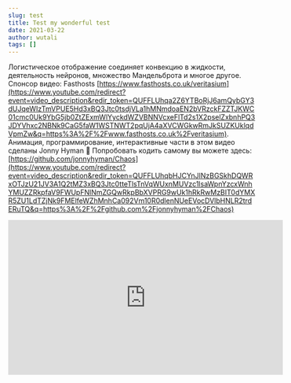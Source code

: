```yaml
---
slug: test
title: Test my wonderful test
date: 2021-03-22
author: wutali
tags: []
---
```

<!--StartFragment-->

Логистическое отображение соединяет конвекцию в жидкости, деятельность нейронов, множество Мандельброта и многое другое. Спонсор видео: Fasthosts [https://www.fasthosts.co.uk/veritasium](https://www.youtube.com/redirect?event=video_description&redir_token=QUFFLUhqa2Z6YTBoRjJ6amQybGY3dUJqeWIzTmVPUE5Hd3xBQ3Jtc0tsdjVLa1hMNmdoaEN2bVRzckFZZTJKWC01cmc0Uk9YbG5jb0ZtZExmWlYyckdWZVBNNVcxeFlTd2s1X2pselZxbnhPQ3JDYVhxc2NBNk9CaG5faW1WSTNWT2pqUjA4aXVCWGkwRmJkSUZKUklqdVpmZw&q=https%3A%2F%2Fwww.fasthosts.co.uk%2Fveritasium)​. Анимация, программирование, интерактивные части в этом видео сделаны Jonny Hyman 🙌 Попробовать кодить самому вы можете здесь: [https://github.com/jonnyhyman/Chaos](https://www.youtube.com/redirect?event=video_description&redir_token=QUFFLUhqbHJCYnJlNzBGSkhDQWRxOTJzU21JV3A1Q2tMZ3xBQ3Jtc0tteTlsTnVqWUxnMUVzc1lsaWpnYzcxWnhYMUZZRkpfaV9FWUpFNlNmZGQwRkpBbXVPRG9wUk1hRkRwMzBIT0dYMXR5ZU1LdTZjNk9FMElfeWZhMnhCa092Vm10R0dlenNUeEVocDVlbHNLR2trdERuTQ&q=https%3A%2F%2Fgithub.com%2Fjonnyhyman%2FChaos)

<!--EndFragment-->

<iframe width="560" height="315" src="https://www.youtube.com/embed/ovJcsL7vyrk" title="YouTube video player" frameborder="0" allow="accelerometer; autoplay; clipboard-write; encrypted-media; gyroscope; picture-in-picture" allowfullscreen></iframe>